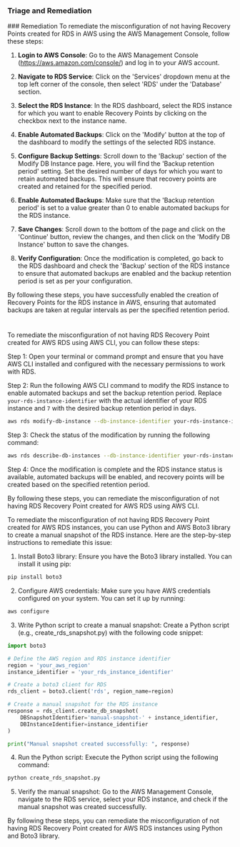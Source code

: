 
### Triage and Remediation
<Tabs>
<Tab title='Remediation'>
### Remediation

<AccordionGroup>
<Accordion title='Using Console' defaultOpen='true'>
To remediate the misconfiguration of not having Recovery Points created for RDS in AWS using the AWS Management Console, follow these steps:

1. **Login to AWS Console**: Go to the AWS Management Console (https://aws.amazon.com/console/) and log in to your AWS account.

2. **Navigate to RDS Service**: Click on the 'Services' dropdown menu at the top left corner of the console, then select 'RDS' under the 'Database' section.

3. **Select the RDS Instance**: In the RDS dashboard, select the RDS instance for which you want to enable Recovery Points by clicking on the checkbox next to the instance name.

4. **Enable Automated Backups**: Click on the 'Modify' button at the top of the dashboard to modify the settings of the selected RDS instance.

5. **Configure Backup Settings**: Scroll down to the 'Backup' section of the Modify DB Instance page. Here, you will find the 'Backup retention period' setting. Set the desired number of days for which you want to retain automated backups. This will ensure that recovery points are created and retained for the specified period.

6. **Enable Automated Backups**: Make sure that the 'Backup retention period' is set to a value greater than 0 to enable automated backups for the RDS instance.

7. **Save Changes**: Scroll down to the bottom of the page and click on the 'Continue' button, review the changes, and then click on the 'Modify DB Instance' button to save the changes.

8. **Verify Configuration**: Once the modification is completed, go back to the RDS dashboard and check the 'Backup' section of the RDS instance to ensure that automated backups are enabled and the backup retention period is set as per your configuration.

By following these steps, you have successfully enabled the creation of Recovery Points for the RDS instance in AWS, ensuring that automated backups are taken at regular intervals as per the specified retention period.

#
</Accordion>

<Accordion title='Using CLI'>
To remediate the misconfiguration of not having RDS Recovery Point created for AWS RDS using AWS CLI, you can follow these steps:

Step 1: Open your terminal or command prompt and ensure that you have AWS CLI installed and configured with the necessary permissions to work with RDS.

Step 2: Run the following AWS CLI command to modify the RDS instance to enable automated backups and set the backup retention period. Replace `your-rds-instance-identifier` with the actual identifier of your RDS instance and `7` with the desired backup retention period in days.

```bash
aws rds modify-db-instance --db-instance-identifier your-rds-instance-identifier --backup-retention-period 7 --apply-immediately
```

Step 3: Check the status of the modification by running the following command:

```bash
aws rds describe-db-instances --db-instance-identifier your-rds-instance-identifier --query 'DBInstances[*].[DBInstanceIdentifier,DBInstanceStatus]'
```

Step 4: Once the modification is complete and the RDS instance status is available, automated backups will be enabled, and recovery points will be created based on the specified retention period.

By following these steps, you can remediate the misconfiguration of not having RDS Recovery Point created for AWS RDS using AWS CLI.
</Accordion>

<Accordion title='Using Python'>
To remediate the misconfiguration of not having RDS Recovery Point created for AWS RDS instances, you can use Python and AWS Boto3 library to create a manual snapshot of the RDS instance. Here are the step-by-step instructions to remediate this issue:

1. Install Boto3 library:
Ensure you have the Boto3 library installed. You can install it using pip:
```bash
pip install boto3
```

2. Configure AWS credentials:
Make sure you have AWS credentials configured on your system. You can set it up by running:
```bash
aws configure
```

3. Write Python script to create a manual snapshot:
Create a Python script (e.g., create_rds_snapshot.py) with the following code snippet:

```python
import boto3

# Define the AWS region and RDS instance identifier
region = 'your_aws_region'
instance_identifier = 'your_rds_instance_identifier'

# Create a boto3 client for RDS
rds_client = boto3.client('rds', region_name=region)

# Create a manual snapshot for the RDS instance
response = rds_client.create_db_snapshot(
    DBSnapshotIdentifier='manual-snapshot-' + instance_identifier,
    DBInstanceIdentifier=instance_identifier
)

print("Manual snapshot created successfully: ", response)
```

4. Run the Python script:
Execute the Python script using the following command:
```bash
python create_rds_snapshot.py
```

5. Verify the manual snapshot:
Go to the AWS Management Console, navigate to the RDS service, select your RDS instance, and check if the manual snapshot was created successfully.

By following these steps, you can remediate the misconfiguration of not having RDS Recovery Point created for AWS RDS instances using Python and Boto3 library.
</Accordion>

</AccordionGroup>
</Tab>
</Tabs>
